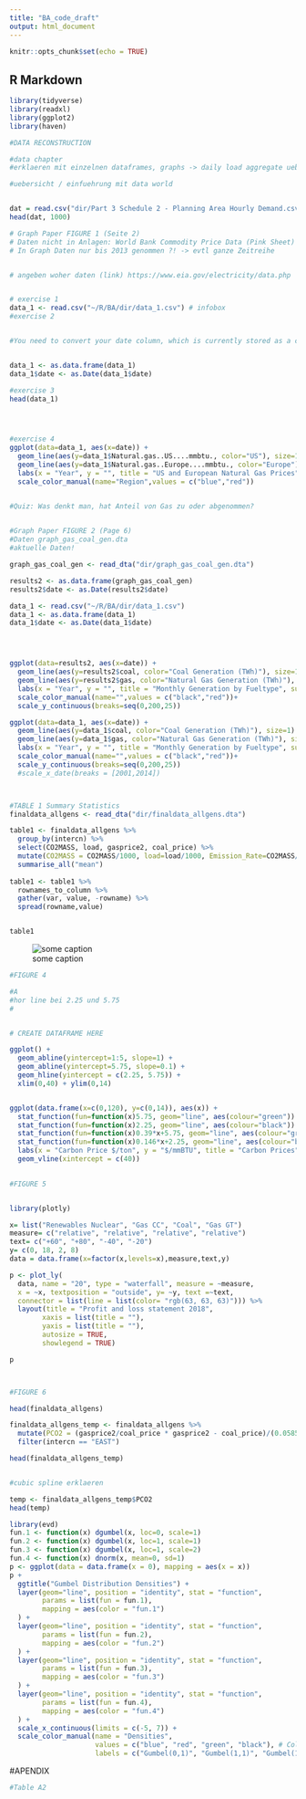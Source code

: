 ```yaml
---
title: "BA_code_draft"
output: html_document
---
```


```r
knitr::opts_chunk$set(echo = TRUE)
```

## R Markdown

```r
library(tidyverse)
library(readxl)
library(ggplot2)
library(haven)
```


```r
#DATA RECONSTRUCTION

#data chapter
#erklaeren mit einzelnen dataframes, graphs -> daily load aggregate uebersicht uebere time usw.

#uebersicht / einfuehrung mit data world


dat = read.csv("dir/Part 3 Schedule 2 - Planning Area Hourly Demand.csv", header = TRUE)
head(dat, 1000)

```






```r
# Graph Paper FIGURE 1 (Seite 2)
# Daten nicht in Anlagen: World Bank Commodity Price Data (Pink Sheet) https://www.worldbank.org/en/research/commodity-markets#1
# In Graph Daten nur bis 2013 genommen ?! -> evtl ganze Zeitreihe


# angeben woher daten (link) https://www.eia.gov/electricity/data.php


# exercise 1
data_1 <- read.csv("~/R/BA/dir/data_1.csv") # infobox
#exercise 2


#You need to convert your date column, which is currently stored as a character to a date class that can be displayed as a continuous variable. Lucky for us, R has a date class. You can convert the date field to a date class using the function as.Date().


data_1 <- as.data.frame(data_1)
data_1$date <- as.Date(data_1$date)

#exercise 3
head(data_1)




#exercise 4
ggplot(data=data_1, aes(x=date)) +
  geom_line(aes(y=data_1$Natural.gas..US....mmbtu., color="US"), size=1) +
  geom_line(aes(y=data_1$Natural.gas..Europe....mmbtu., color="Europe"), size=1) +
  labs(x = "Year", y = "", title = "US and European Natural Gas Prices", subtitle = "Y=$/MMBTU")+
  scale_color_manual(name="Region",values = c("blue","red"))


#Quiz: Was denkt man, hat Anteil von Gas zu oder abgenommen?
  
```



```r
#Graph Paper FIGURE 2 (Page 6)
#Daten graph_gas_coal_gen.dta
#aktuelle Daten!

graph_gas_coal_gen <- read_dta("dir/graph_gas_coal_gen.dta")

results2 <- as.data.frame(graph_gas_coal_gen)
results2$date <- as.Date(results2$date)

data_1 <- read.csv("~/R/BA/dir/data_1.csv")
data_1 <- as.data.frame(data_1)
data_1$date <- as.Date(data_1$date)




ggplot(data=results2, aes(x=date)) +
  geom_line(aes(y=results2$coal, color="Coal Generation (TWh)"), size=1) +
  geom_line(aes(y=results2$gas, color="Natural Gas Generation (TWh)"), size=1, linetype="dotted") +
  labs(x = "Year", y = "", title = "Monthly Generation by Fueltype", subtitle = "Y=Monthly Electricty (TWh)")+
  scale_color_manual(name="",values = c("black","red"))+
  scale_y_continuous(breaks=seq(0,200,25))

ggplot(data=data_1, aes(x=date)) +
  geom_line(aes(y=data_1$coal, color="Coal Generation (TWh)"), size=1) +
  geom_line(aes(y=data_1$gas, color="Natural Gas Generation (TWh)"), size=1, linetype="dotted") +
  labs(x = "Year", y = "", title = "Monthly Generation by Fueltype", subtitle = "Y=Monthly Electricty (TWh)")+
  scale_color_manual(name="",values = c("black","red"))+
  scale_y_continuous(breaks=seq(0,200,25))
  #scale_x_date(breaks = [2001,2014])




```



```r

#TABLE 1 Summary Statistics
finaldata_allgens <- read_dta("dir/finaldata_allgens.dta")

table1 <- finaldata_allgens %>% 
  group_by(intercn) %>% 
  select(CO2MASS, load, gasprice2, coal_price) %>% 
  mutate(CO2MASS = CO2MASS/1000, load=load/1000, Emission_Rate=CO2MASS/load, Cost_Ratio=coal_price/gasprice2) %>% 
  summarise_all("mean") 
  
table1 <- table1 %>% 
  rownames_to_column %>% 
  gather(var, value, -rowname) %>% 
  spread(rowname,value)


table1
```


![some caption](diri/interconnections.png)

```r
#FIGURE 4

#A
#hor line bei 2.25 und 5.75
#


# CREATE DATAFRAME HERE

ggplot() +
  geom_abline(yintercept=1:5, slope=1) +
  geom_abline(yintercept=5.75, slope=0.1) +
  geom_hline(yintercept = c(2.25, 5.75)) +
  xlim(0,40) + ylim(0,14) 


ggplot(data.frame(x=c(0,120), y=c(0,14)), aes(x)) +
  stat_function(fun=function(x)5.75, geom="line", aes(colour="green")) +
  stat_function(fun=function(x)2.25, geom="line", aes(colour="black")) +
  stat_function(fun=function(x)0.39*x+5.75, geom="line", aes(colour="green")) +
  stat_function(fun=function(x)0.146*x+2.25, geom="line", aes(colour="black")) +
  labs(x = "Carbon Price $/ton", y = "$/mmBTU", title = "Carbon Prices") +
  geom_vline(xintercept = c(40))
  


```

```r
#FIGURE 5


library(plotly)

x= list("Renewables Nuclear", "Gas CC", "Coal", "Gas GT")
measure= c("relative", "relative", "relative", "relative")
text= c("+60", "+80", "-40", "-20")
y= c(0, 18, 2, 8)
data = data.frame(x=factor(x,levels=x),measure,text,y)

p <- plot_ly(
  data, name = "20", type = "waterfall", measure = ~measure,
  x = ~x, textposition = "outside", y= ~y, text =~text,
  connector = list(line = list(color= "rgb(63, 63, 63)"))) %>%
  layout(title = "Profit and loss statement 2018",
        xaxis = list(title = ""),
        yaxis = list(title = ""),
        autosize = TRUE,
        showlegend = TRUE)

p




```

```r
#FIGURE 6

head(finaldata_allgens)

finaldata_allgens_temp <- finaldata_allgens %>% 
  mutate(PCO2 = (gasprice2/coal_price * gasprice2 - coal_price)/(0.0585-gasprice2/coal_price*0.1054)) %>% 
  filter(intercn == "EAST")

head(finaldata_allgens_temp)


#cubic spline erklaeren

temp <- finaldata_allgens_temp$PCO2
head(temp)
```




```r
library(evd)
fun.1 <- function(x) dgumbel(x, loc=0, scale=1)
fun.2 <- function(x) dgumbel(x, loc=1, scale=1)
fun.3 <- function(x) dgumbel(x, loc=1, scale=2)
fun.4 <- function(x) dnorm(x, mean=0, sd=1)
p <- ggplot(data = data.frame(x = 0), mapping = aes(x = x))
p +
  ggtitle("Gumbel Distribution Densities") +
  layer(geom="line", position = "identity", stat = "function",
        params = list(fun = fun.1),
        mapping = aes(color = "fun.1")
  ) +
  layer(geom="line", position = "identity", stat = "function",
        params = list(fun = fun.2),
        mapping = aes(color = "fun.2")
  ) +
  layer(geom="line", position = "identity", stat = "function",
        params = list(fun = fun.3),
        mapping = aes(color = "fun.3")
  ) +
  layer(geom="line", position = "identity", stat = "function",
        params = list(fun = fun.4),
        mapping = aes(color = "fun.4")
  ) +
  scale_x_continuous(limits = c(-5, 7)) +
  scale_color_manual(name = "Densities",
                     values = c("blue", "red", "green", "black"), # Color specification
                     labels = c("Gumbel(0,1)", "Gumbel(1,1)", "Gumbel(1,2)", "N(0,1)"))
```




#APENDIX

```r
#Table A2






```


